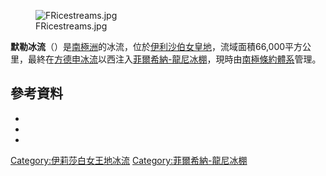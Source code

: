 [[Image:FRicestreams.jpg|thumb]]

{{Coord|82|20|S|63|30|W|source:GNIS|display=title}}

'''默勒冰流'''（{{lang-en|Möller Ice Stream}}）是[[南極洲|南極洲]]的冰流，位於[[伊利沙伯女皇地|伊利沙伯女皇地]]，流域面積66,000平方公里，最終在[[方德申冰流|方德申冰流]]以西注入[[菲爾希納-龍尼冰棚|菲爾希納-龍尼冰棚]]，現時由[[南極條約體系|南極條約體系]]管理。

==參考資料==
*{{cite gnis | type = antarid | id = 10136| name = Möller Ice Stream | accessdate = 2013-10-31}}
*{{cite journal |author=Bingham R.G., Seigert M.J. |title=Quantifying subglacial bed roughness in Antarctica: implications for ice-sheet dynamics and history |journal=Quaternary Science Reviews |volume=28 |pages=223–236 |year=2009 |doi=10.1016/j.quascirev.2008.10.014}}
*{{usgs-gazetteer|id=10136| name = Möller Ice Stream}}

{{DEFAULTSORT:Möller Ice Stream}}
[[Category:伊莉莎白女王地冰流|Category:伊莉莎白女王地冰流]]
[[Category:菲爾希納-龍尼冰棚|Category:菲爾希納-龍尼冰棚]]


{{QueenElizabethLand-geo-stub}}